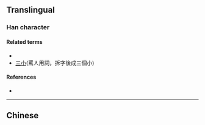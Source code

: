 {{also|小}}
{{character info/new}}
==Translingual==

===Han character===
{{Han char|rn=42|rad=小|as=06|sn=9|four=|canj=FFF,XFFF|ids=⿱小⿰小小}}

====Related terms====
* {{l|mul|小}}
*[[三小]](罵人用詞，拆字後成三個小)

====References====
* {{Han ref|kx=0297.140|dkj=07498|dj=0592.050|hdz=10564.080|uh=5C1B|ud=23579}}

----

==Chinese==
{{zh-see|麼|a}}